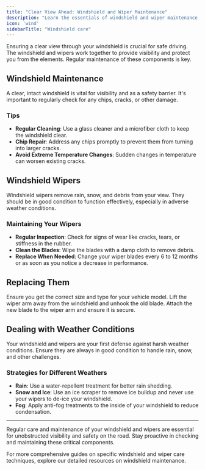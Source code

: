```yaml
---
title: "Clear View Ahead: Windshield and Wiper Maintenance"
description: "Learn the essentials of windshield and wiper maintenance to ensure clear visibility and safe driving. Understand how to care for these vital components in all weather conditions."
icon: 'wind'
sidebarTitle: "Windshield care"
---
```

<Snippet file="andrei.mdx" />
Ensuring a clear view through your windshield is crucial for safe driving. The windshield and wipers work together to provide visibility and protect you from the elements. Regular maintenance of these components is key.

## Windshield Maintenance

A clear, intact windshield is vital for visibility and as a safety barrier. It's important to regularly check for any chips, cracks, or other damage.

### Tips

- **Regular Cleaning**: Use a glass cleaner and a microfiber cloth to keep the windshield clear.
- **Chip Repair**: Address any chips promptly to prevent them from turning into larger cracks.
- **Avoid Extreme Temperature Changes**: Sudden changes in temperature can worsen existing cracks.

## Windshield Wipers

<Tip title="Effective Wiping">
Windshield wipers remove rain, snow, and debris from your view. They should be in good condition to function effectively, especially in adverse weather conditions.
</Tip>

### Maintaining Your Wipers

- **Regular Inspection**: Check for signs of wear like cracks, tears, or stiffness in the rubber.
- **Clean the Blades**: Wipe the blades with a damp cloth to remove debris.
- **Replace When Needed**: Change your wiper blades every 6 to 12 months or as soon as you notice a decrease in performance.

## Replacing Them

<Steps>
  <Step title="Choose the Right Blades">
    Ensure you get the correct size and type for your vehicle model.
  </Step>
  <Step title="Remove Old Blades">
    Lift the wiper arm away from the windshield and unhook the old blade.
  </Step>
  <Step title="Install New Blades">
    Attach the new blade to the wiper arm and ensure it is secure.
  </Step>
</Steps>

## Dealing with Weather Conditions

<Warning>
Your windshield and wipers are your first defense against harsh weather conditions. Ensure they are always in good condition to handle rain, snow, and other challenges.
</Warning>

### Strategies for Different Weathers

- **Rain**: Use a water-repellent treatment for better rain shedding.
- **Snow and Ice**: Use an ice scraper to remove ice buildup and never use your wipers to de-ice your windshield.
- **Fog**: Apply anti-fog treatments to the inside of your windshield to reduce condensation.

---

Regular care and maintenance of your windshield and wipers are essential for unobstructed visibility and safety on the road. Stay proactive in checking and maintaining these critical components.

<Note>
For more comprehensive guides on specific windshield and wiper care techniques, explore our detailed resources on windshield maintenance.
</Note>

